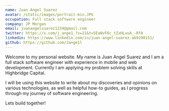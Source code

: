 ```yaml
---
name: Juan Angel Suarez
avatar: /static/images/portrait-min.JPG
occupation: Full stack software engineer
company: JP Morgan
email: juanangelsuarez1234@gmail.com
twitter: https://x.com/j_ange1_?s=21&t=SEaNvF6c_tZxHLxuA_-RfA
linkedin: https://www.linkedin.com/in/juan-angel-suarez-ab9190151/
github: https://github.com/Jange1l
---
```


Welcome to my personal website. My name is Juan Angel Suarez and I am a full stack software engineer with experience in mobile and web development. Currently I am applying my problem solving skills at Highbridge Capital.

I will be using this website to write about my discoveries and opinions on various technologies, as well as helpful how-to guides, as I progress through my journey of software engineering.

Lets build together!
